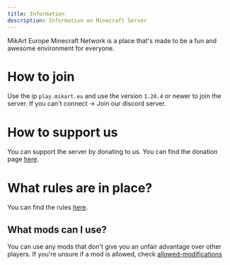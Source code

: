 ```yaml
---
title: Information
description: Information on Minecraft Server
---
```


MikArt Europe Minecraft Network is a place that's made to be a fun and awesome environment for everyone.

# How to join

Use the ip `play.mikart.eu` and use the version `1.20.4` or newer to join the server.
If you can't connect -> Join our discord server.

# How to support us

You can support the server by donating to us. You can find the donation page [here](https://ko-fi.com/ariksquad).

# What rules are in place?

You can find the rules [here](/help-center/minecraft/rules).

## What mods can I use?

You can use any mods that don't give you an unfair advantage over other players.
If you're unsure if a mod is allowed, check [allowed-modifications](/help-center/minecraft/allowed-modifications)